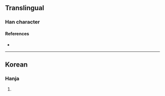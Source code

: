 {{character info}}
==Translingual==

===Han character===
{{Han char|rn=5|rad=乙|as=07|sn=8|four=53717|canj=IBN|ids=⿱甫乙}}

====References====
* {{Han ref|kx=0084.201|dj=0171.260|hdz=10054.021|uh=4E76|ud=20086}}

----

==Korean==

===Hanja===
{{ko-hanja|hangeul=[[볼]], [[폴]]|rv=bol, pol|mr=pol, p'ol|y=pol, phol|eumhun=[[음역자]], [[땅]] [[이름]]|ehrv=eumyeokja, ttang ireum|ehmr=ûmyôkcha, ttang irûm|ehy=umyekca, ttang ilum}}

# {{uxi|ko|'''乶'''音島里 ('''볼'''음도리)|tr=[[w:ko:볼음도리|'''Bor'''eumdo-ri]]|an administrative division of [[w:Ganghwa-gun|Ganghwa-gun]], South Korea}}